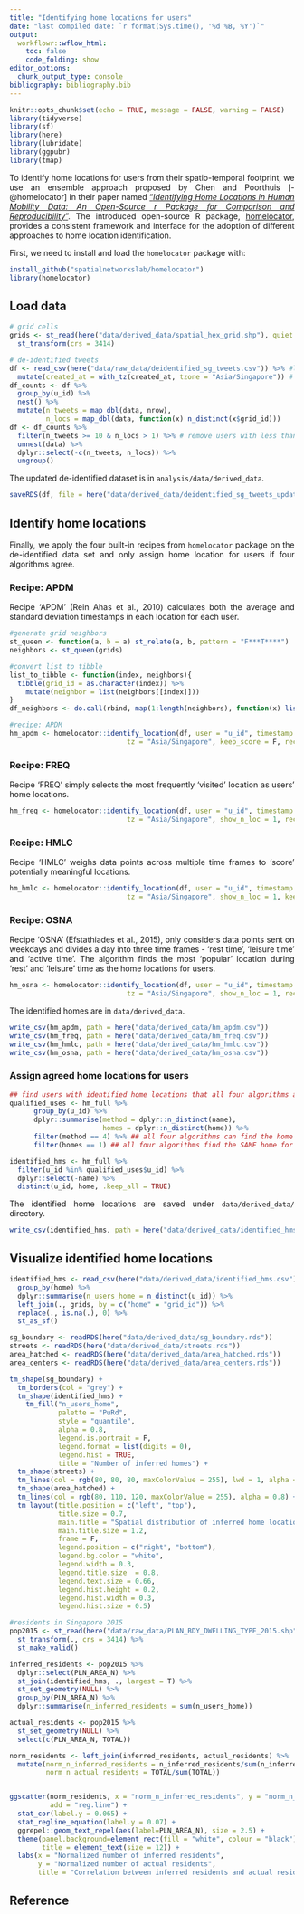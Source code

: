```yaml
---
title: "Identifying home locations for users"
date: "last compiled date: `r format(Sys.time(), '%d %B, %Y')`"
output:
  workflowr::wflow_html:
    toc: false
    code_folding: show
editor_options:
  chunk_output_type: console
bibliography: bibliography.bib
---
```


<style>
body {text-align: justify}
</style>

```r
knitr::opts_chunk$set(echo = TRUE, message = FALSE, warning = FALSE)
library(tidyverse)
library(sf)
library(here)
library(lubridate)
library(ggpubr)
library(tmap)
```

To identify home locations for users from their spatio-temporal footprint, we use an ensemble approach proposed by Chen and Poorthuis [-@homelocator] in their paper named ["_Identifying Home Locations in Human Mobility Data: An Open-Source r Package for Comparison and Reproducibility_"](https://osf.io/preprints/socarxiv/k3jp2). The introduced open-source R package, [homelocator](https://github.com/spatialnetworkslab/homelocator), provides a consistent framework and interface for the adoption of different approaches to home location identification.

First, we need to install and load the `homelocator` package with: 

```r
install_github("spatialnetworkslab/homelocator")
library(homelocator)
```


## Load data

```r
# grid cells 
grids <- st_read(here("data/derived_data/spatial_hex_grid.shp"), quiet = T) %>%
  st_transform(crs = 3414)
```


```r
# de-identified tweets 
df <- read_csv(here("data/raw_data/deidentified_sg_tweets.csv")) %>% #load de-identified dataset
  mutate(created_at = with_tz(created_at, tzone = "Asia/Singapore")) # the tweets were sent in Singapore, so must convert the timezone to SGT, the default timezone is UTC! 
df_counts <- df %>% 
  group_by(u_id) %>% 
  nest() %>% 
  mutate(n_tweets = map_dbl(data, nrow), 
         n_locs = map_dbl(data, function(x) n_distinct(x$grid_id)))
df <- df_counts %>% 
  filter(n_tweets >= 10 & n_locs > 1) %>% # remove users with less than 10 tweets or only tweet at a single place
  unnest(data) %>% 
  dplyr::select(-c(n_tweets, n_locs)) %>% 
  ungroup()
```

The updated de-identified dataset is in `analysis/data/derived_data`.

```r
saveRDS(df, file = here("data/derived_data/deidentified_sg_tweets_updated.rds"))
```


## Identify home locations

Finally, we apply the four built-in recipes from `homelocator` package on the de-identified data set and only assign home location for users if four algorithms agree. 


### Recipe: APDM

Recipe 'APDM' (Rein Ahas et al., 2010) calculates both the average and standard deviation timestamps in each location for each user. 

```r
#generate grid neighbors 
st_queen <- function(a, b = a) st_relate(a, b, pattern = "F***T****")
neighbors <- st_queen(grids)

#convert list to tibble
list_to_tibble <- function(index, neighbors){
  tibble(grid_id = as.character(index)) %>% 
    mutate(neighbor = list(neighbors[[index]]))
}
df_neighbors <- do.call(rbind, map(1:length(neighbors), function(x) list_to_tibble(x, neighbors)))

#recipe: APDM
hm_apdm <- homelocator::identify_location(df, user = "u_id", timestamp = "created_at", location = "grid_id", 
                             tz = "Asia/Singapore", keep_score = F, recipe = "APDM")
```


### Recipe: FREQ

Recipe 'FREQ' simply selects the most frequently ‘visited’ location as users' home locations. 

```r
hm_freq <- homelocator::identify_location(df, user = "u_id", timestamp = "created_at", location = "grid_id", 
                             tz = "Asia/Singapore", show_n_loc = 1, recipe = "FREQ")
```

### Recipe: HMLC

Recipe ‘HMLC’ weighs data points across multiple time frames to ‘score’ potentially meaningful locations. 


```r
hm_hmlc <- homelocator::identify_location(df, user = "u_id", timestamp = "created_at", location = "grid_id", 
                             tz = "Asia/Singapore", show_n_loc = 1, keep_score = F, recipe = "HMLC")
```

### Recipe: OSNA

Recipe 'OSNA' (Efstathiades et al., 2015), only considers data points sent on weekdays and divides a day into three time frames - ‘rest time’, ‘leisure time’ and ‘active time’. The algorithm finds the most ‘popular’ location during ‘rest’ and ‘leisure’ time as the home locations for users. 


```r
hm_osna <- homelocator::identify_location(df, user = "u_id", timestamp = "created_at", location = "grid_id", 
                             tz = "Asia/Singapore", show_n_loc = 1, recipe = "OSNA")
```


The identified homes are in `data/derived_data`.

```r
write_csv(hm_apdm, path = here("data/derived_data/hm_apdm.csv"))
write_csv(hm_freq, path = here("data/derived_data/hm_freq.csv"))
write_csv(hm_hmlc, path = here("data/derived_data/hm_hmlc.csv"))
write_csv(hm_osna, path = here("data/derived_data/hm_osna.csv"))
```

### Assign agreed home locations for users 

```r
## find users with identified home locations that all four algorithms agree
qualified_uses <- hm_full %>% 
      group_by(u_id) %>%
      dplyr::summarise(method = dplyr::n_distinct(name),
                       homes = dplyr::n_distinct(home)) %>%
      filter(method == 4) %>% ## all four algorithms can find the home for the user 
      filter(homes == 1) ## all four algorithms find the SAME home for the user 

identified_hms <- hm_full %>% 
  filter(u_id %in% qualified_uses$u_id) %>% 
  dplyr::select(-name) %>% 
  distinct(u_id, home, .keep_all = TRUE) 
```

The identified home locations are saved under `data/derived_data/` directory. 

```r
write_csv(identified_hms, path = here("data/derived_data/identified_hms.csv"))
```


## Visualize identified home locations 

```r
identified_hms <- read_csv(here("data/derived_data/identified_hms.csv")) %>% 
  group_by(home) %>% 
  dplyr::summarise(n_users_home = n_distinct(u_id)) %>% 
  left_join(., grids, by = c("home" = "grid_id")) %>% 
  replace(., is.na(.), 0) %>% 
  st_as_sf() 
```


```r
sg_boundary <- readRDS(here("data/derived_data/sg_boundary.rds"))
streets <- readRDS(here("data/derived_data/streets.rds"))
area_hatched <- readRDS(here("data/derived_data/area_hatched.rds"))
area_centers <- readRDS(here("data/derived_data/area_centers.rds"))

tm_shape(sg_boundary) +
  tm_borders(col = "grey") + 
  tm_shape(identified_hms) +
    tm_fill("n_users_home",
            palette = "PuRd",
            style = "quantile",
            alpha = 0.8,
            legend.is.portrait = F,
            legend.format = list(digits = 0),
            legend.hist = TRUE,
            title = "Number of inferred homes") + 
  tm_shape(streets) +
  tm_lines(col = rgb(80, 80, 80, maxColorValue = 255), lwd = 1, alpha = 0.8) +
  tm_shape(area_hatched) + 
  tm_lines(col = rgb(80, 110, 120, maxColorValue = 255), alpha = 0.8) +
  tm_layout(title.position = c("left", "top"),
            title.size = 0.7,
            main.title = "Spatial distribution of inferred home locations",
            main.title.size = 1.2,
            frame = F,
            legend.position = c("right", "bottom"),
            legend.bg.color = "white",
            legend.width = 0.3,
            legend.title.size  = 0.8,
            legend.text.size = 0.66,
            legend.hist.height = 0.2,
            legend.hist.width = 0.3,
            legend.hist.size = 0.5)
```


```r
#residents in Singapore 2015
pop2015 <- st_read(here("data/raw_data/PLAN_BDY_DWELLING_TYPE_2015.shp"), quiet = T) %>%
  st_transform(., crs = 3414) %>% 
  st_make_valid()

inferred_residents <- pop2015 %>% 
  dplyr::select(PLN_AREA_N) %>% 
  st_join(identified_hms, ., largest = T) %>% 
  st_set_geometry(NULL) %>% 
  group_by(PLN_AREA_N) %>% 
  dplyr::summarise(n_inferred_residents = sum(n_users_home))

actual_residents <- pop2015 %>% 
  st_set_geometry(NULL) %>% 
  select(c(PLN_AREA_N, TOTAL))

norm_residents <- left_join(inferred_residents, actual_residents) %>% 
  mutate(norm_n_inferred_residents = n_inferred_residents/sum(n_inferred_residents),
         norm_n_actual_residents = TOTAL/sum(TOTAL))


ggscatter(norm_residents, x = "norm_n_inferred_residents", y = "norm_n_actual_residents",
          add = "reg.line") +
  stat_cor(label.y = 0.065) +
  stat_regline_equation(label.y = 0.07) + 
  ggrepel::geom_text_repel(aes(label=PLN_AREA_N), size = 2.5) +
  theme(panel.background=element_rect(fill = "white", colour = "black"), 
        title = element_text(size = 12)) + 
  labs(x = "Normalized number of inferred residents",
       y = "Normalized number of actual residents", 
       title = "Correlation between inferred residents and actual residents") 
```

## Reference
